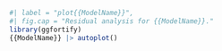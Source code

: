 
```r
#| label = "plot{{ModelName}}",
#| fig.cap = "Residual analysis for {{ModelName}}."
library(ggfortify)
{{ModelName}} |> autoplot()
```


